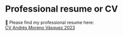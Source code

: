 # Professional resume or CV

📃 Please find my professional resume here:<br/> [CV Andrés Moreno Vásquez 2023](https://drive.google.com/file/d/1cqcOabtgBeo8k5fyJZyHa1uR-gjyFHrA/view?usp=share_link)